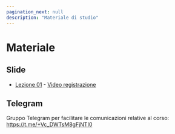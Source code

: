 ```yaml
---
pagination_next: null
description: "Materiale di studio"
---
```


# Materiale

## Slide

- [Lezione 01](https://elite.polito.it/materiale-acsrs-Palermo/Lecture01.pdf) - [Video registrazione](https://youtu.be/TyHp9Zoz3vw)

## Telegram

Gruppo Telegram per facilitare le comunicazioni relative al corso: https://t.me/+Vc_DWTsM8gFjNTI0